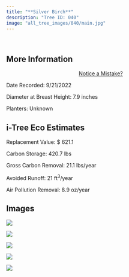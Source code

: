 ```yaml
---
title: "**Silver Birch**"
description: "Tree ID: 040"
image: "all_tree_images/040/main.jpg"
---
```


<br>

## **More Information**
::: column-margin
<center><a class="button" href="https://forms.gle/W6f5nwYxrM33hF4f7">Notice a Mistake?</a></center>
:::


Date Recorded:  9/21/2022

Diameter at Breast Height:  7.9  inches

Planters:  Unknown

## **i-Tree Eco Estimates**


 Replacement Value: $ 621.1

 Carbon Storage:  420.7  lbs

 Gross Carbon Removal:  21.1  lbs/year

 Avoided Runoff:  21  ft<sup>3</sup>/year

 Air Pollution Removal:  8.9  oz/year

## **Images**


 ![](all_tree_images/040/IMG_6447.jpg)

 ![](all_tree_images/040/IMG_6448.jpg)

 ![](all_tree_images/040/IMG_6449.jpg)

 ![](all_tree_images/040/IMG_6450.jpg)

 ![](all_tree_images/040/main.jpg)
